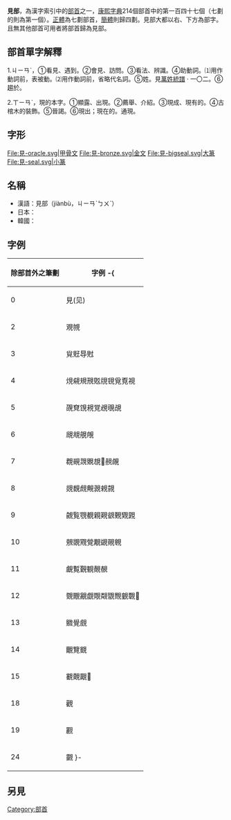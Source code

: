 {{Kangxi Radical Infobox|147|uni=898B
|meaning=[[看|看]]
|prev=襾
|next=角
|pny= jiàn
|bopo= ㄐㄧㄢˋ
|wade= chien4
|jyutping= gin3, jin6
|yale= gin3
|hi= ケン ken<br/>みる miru
|kanji= 見 miru
|hang= 볼 bol 
|hanja= 견 gyeon
}}

'''見部'''，為漢字索引中的[[部首|部首]]之一，[[康熙字典|康熙字典]]214個部首中的第一百四十七個（七劃的則為第一個）。[[正體|正體]]為七劃部首，[[簡體|簡體]]則歸四劃。見部大都以右、下方為部字。且無其他部首可用者將部首歸為見部。

== 部首單字解釋 ==

1.ㄐㄧㄢˋ，①看見、遇到。②會見、訪問。③看法、辨識。④助動詞。⑴用作動詞前，表被動。⑵用作動詞前，省略代名詞。⑤姓。見[[萬姓統譜|萬姓統譜]] · 一〇二。⑥趨於。

2.ㄒㄧㄢˋ，現的本字。①顯露、出現。②薦舉、介紹。③現成、現有的。④古棺木的裝飾。⑤晉謁。⑥現出；現在的。通現。

== 字形 ==
<gallery>
File:見-oracle.svg|甲骨文
File:見-bronze.svg|金文
File:見-bigseal.svg|大篆
File:見-seal.svg|小篆
</gallery>

==名稱==
* 漢語：見部（jiànbù，ㄐㄧㄢˋㄅㄨˋ）
* 日本：{{lang|ja|見部、けんぶ}}
* 韓國：{{lang|ko|見部、볼견부（bol gyeon bu）}}

==字例==
{| border="1" cellpadding="3" cellspacing="0" style="border-collapse: collapse;text-align:left;"
! 除部首外之筆劃 !! 字例
-{
|----
| 0 || 見(见)
|----
| 2 || 覌覙
|----
| 3 || 覍覎䙷䙸
|----
| 4 || 䙺䙻規䙹覐覑覒覓覔視
|----
| 5 || 䙼䙽䙾䙿覚覕覗覘
|----
| 6 || 覛覜䚀䚁
|----
| 7 || 覠覡覝覞覟𧡊䚂䚃
|----
| 8 || 覢覣覤覥䚄䚅𧡘
|----
| 9 || 覦覧覨覩親䚆䚇䚈䚉𧡰
|----
| 10 || 覫覬覭覮覯䚊䚋䚌
|----
| 11 || 覰覱覲観䚍䚎
|----
| 12 || 覴覵覶覷覸䚏䚐䚑䚒䚓𧢑
|----
| 13 || 覹覺覻
|----
| 14 || 覼覽䚔
|----
| 15 || 覾覿𧢝𧢟
|----
| 18 || 觀
|----
| 19 || 䚕
|----
| 24 || 䚖
}-
|}

==另見==
{{wiktionary|見}}

{{康熙部首}}
{{简体中文部首}}
{{lang-stub}}

[[Category:部首|Category:部首]]